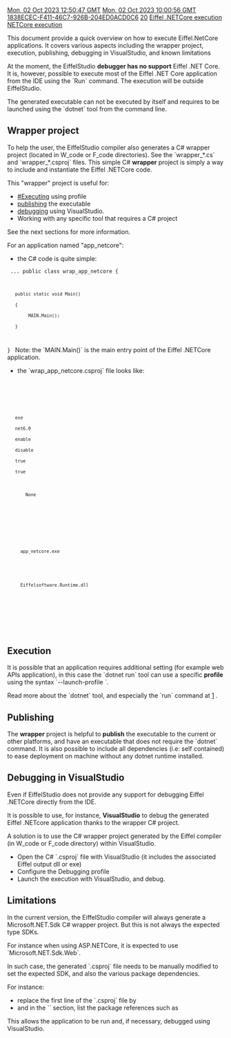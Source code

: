 [[Property:modification_date|Mon, 02 Oct 2023 12:50:47 GMT]]
[[Property:publication_date|Mon, 02 Oct 2023 10:00:56 GMT]]
[[Property:uuid|1838ECEC-F411-46C7-926B-204ED0ACD0C6]]
[[Property:weight|20]]
[[Property:title|Eiffel .NETCore execution]]
[[Property:link_title|NETCore execution]]


This document provide a quick overview on how to execute Eiffel.NetCore applications. It covers various aspects including the wrapper project, execution, publishing, debugging in VisualStudio, and known limitations

At the moment, the EiffelStudio '''debugger has no support''' Eiffel .NET Core.
It is, however, possible to execute most of the Eiffel .NET Core application from the IDE using the `Run` command. The execution will be outside EiffelStudio.

The generated executable can not be executed by itself and requires to be launched using the `dotnet` tool from the command line.
{{note|Use the command: `dotnet <app_name>` or `dotnet run <app_name>`.}}

== Wrapper project ==
To help the user, the EiffelStudio compiler also generates a C# wrapper project  (located in W_code or F_code directories). See the `wrapper_*.cs` and `wrapper_*.csproj` files. 
This simple C# '''wrapper''' project is simply a way to include and instantiate the Eiffel .NETCore code.

This "wrapper" project is useful for:
* [[#Executing]] using profile
* [[#Publishing|publishing]] the executable
* [[#Debugging_in_VisualStudio|debugging]] using VisualStudio. 
* Working with any specific tool that requires a C# project 

See the next sections for more information.

For an application named "app_netcore":
* the C# code is quite simple:
<code lang="cs">
...
public class wrap_app_netcore
{
    public static void Main()
    {
         MAIN.Main();
    }
}
</code>
Note: the `MAIN.Main()` is the main entry point of the Eiffel .NETCore application.

* the `wrap_app_netcore.csproj` file looks like:
<code lang="xml">
<Project Sdk="Microsoft.NET.Sdk">
  <PropertyGroup>
    <OutputType>exe</OutputType>
    <TargetFramework>net6.0</TargetFramework>
    <ImplicitUsings>enable</ImplicitUsings>
    <Nullable>disable</Nullable>
    <AutoGenerateBindingRedirects>true</AutoGenerateBindingRedirects>
    <GenerateBindingRedirectsOutputType>true</GenerateBindingRedirectsOutputType>
    <ResolveAssemblyWarnOrErrorOnTargetArchitectureMismatch>
        None
    </ResolveAssemblyWarnOrErrorOnTargetArchitectureMismatch>
  </PropertyGroup>
  <ItemGroup>
    <Reference Include="app_netcore">
      <HintPath>app_netcore.exe</HintPath>
    </Reference>
    <Reference Include="EiffelSoftware.Runtime">
      <HintPath>Eiffelsoftware.Runtime.dll</HintPath>
    </Reference>
  </ItemGroup>
</Project>
</code>

==Execution==
It is possible that an application requires additional setting (for example web APIs application), in this case the `dotnet run` tool can use a specific '''profile''' using the syntax `--launch-profile <NAME>`.

Read more about the `dotnet` tool, and especially the `run` command at [https://learn.microsoft.com/fr-fr/dotnet/core/tools/dotnet-run] .

==Publishing==
The '''wrapper''' project is helpful to '''publish''' the executable to the current or other platforms, and have an executable that does not require the `dotnet` command. 
It is also possible to include all dependencies (i.e: self contained) to ease deployment on machine without any dotnet runtime installed.

{{note| use the `dotnet publish`  tool on the generated wrapper project. See the documentation about `dotnet publish` at [https://learn.microsoft.com/en-us/dotnet/core/tools/dotnet-publish] .}}

==Debugging in VisualStudio==
Even if EiffelStudio does not provide any support for debugging Eiffel .NETCore directly from the IDE. 

It is possible to use, for instance, '''VisualStudio''' to debug the generated Eiffel .NETcore application thanks to the wrapper C# project.

A solution is to use the C# wrapper project generated by the Eiffel compiler (in W_code or F_code directory) within VisualStudio.
* Open the C# `.csproj` file with VisualStudio (it includes the associated Eiffel output dll or exe)
* Configure the Debugging profile
* Launch the execution with VisualStudio, and debug.

==Limitations==
In the current version, the EiffelStudio compiler will always generate a Microsoft.NET.Sdk C# wrapper project. But this is not always the expected type SDKs.

For instance when using ASP.NETCore, it is expected to use `Microsoft.NET.Sdk.Web`.

In such case, the generated `.csproj` file needs to be manually modified to set the expected SDK, and also the various package dependencies.

For instance:
* replace the first line of the `.csproj` file by <code lang="xml"><Project Sdk="Microsoft.NET.Sdk.Web"></code> 
* and in the `<ItemGroup>` section, list the package references such as <code lang="xml"><PackageReference Include="Microsoft.AspNetCore.OpenApi" Version="7.0.10" /></code>

This allows the application to be run and, if necessary, debugged using VisualStudio.

{{info|To learn more, check the Eiffel .NETCore examples at [[Eiffel .NET samples]].}}



